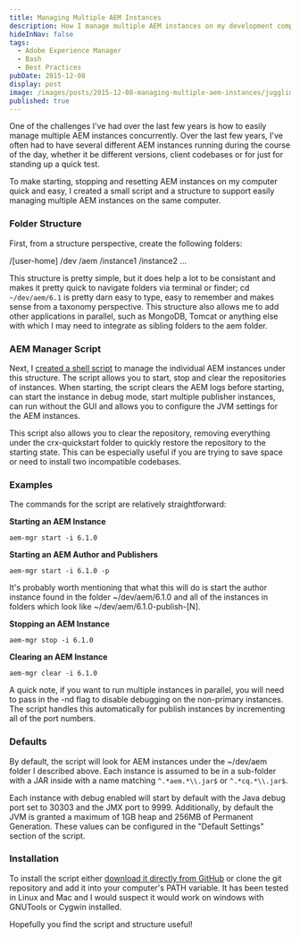 ```yaml
---
title: Managing Multiple AEM Instances
description: How I manage multiple AEM instances on my development computer.
hideInNav: false
tags:
  - Adobe Experience Manager
  - Bash
  - Best Practices
pubDate: 2015-12-08
display: post
image: /images/posts/2015-12-08-managing-multiple-aem-instances/juggling.jpg
published: true
---
```


One of the challenges I've had over the last few years is how to easily manage multiple AEM instances concurrently. Over the last few years, I've often had to have several different AEM instances running during the course of the day, whether it be different versions, client codebases or for just for standing up a quick test.

To make starting, stopping and resetting AEM instances on my computer quick and easy, I created a small script and a structure to support easily managing multiple AEM instances on the same computer. 

### Folder Structure

First, from a structure perspective, create the following folders:

/[user-home]
    /dev
        /aem
            /instance1
            /instance2
        ...

This structure is pretty simple, but it does help a lot to be consistant and makes it pretty quick to navigate folders via terminal or finder; cd `~/dev/aem/6.1` is pretty darn easy to type, easy to remember and makes sense from a taxonomy perspective. This structure also allows me to add other applications in parallel, such as MongoDB, Tomcat or anything else with which I may need to integrate as sibling folders to the aem folder.

### AEM Manager Script

Next, I [created a shell script](https://github.com/PerficientDigital/AEM-Manager/blob/master/aem-mgr.sh) to manage the individual AEM instances under this structure. The script allows you to start, stop and clear the repositories of instances. When starting, the script clears the AEM logs before starting, can start the instance in debug mode, start multiple publisher instances, can run without the GUI and allows you to configure the JVM settings for the AEM instances.

This script also allows you to clear the repository, removing everything under the crx-quickstart folder to quickly restore the repository to the starting state. This can be especially useful if you are trying to save space or need to install two incompatible codebases.

### Examples

The commands for the script are relatively straightforward:

**Starting an AEM Instance**

```
aem-mgr start -i 6.1.0
```

**Starting an AEM Author and Publishers**

```
aem-mgr start -i 6.1.0 -p
```

It's probably worth mentioning that what this will do is start the author instance found in the folder \~/dev/aem/6.1.0 and all of the instances in folders which look like \~/dev/aem/6.1.0-publish-\[N\].

**Stopping an AEM Instance**

```
aem-mgr stop -i 6.1.0
```

**Clearing an AEM Instance**

```
aem-mgr clear -i 6.1.0
```

A quick note, if you want to run multiple instances in parallel, you will need to pass in the -nd flag to disable debugging on the non-primary instances. The script handles this automatically for publish instances by incrementing all of the port numbers.

### Defaults

By default, the script will look for AEM instances under the \~/dev/aem folder I described above. Each instance is assumed to be in a sub-folder with a JAR inside with a name matching `^.*aem.*\\.jar$` or `^.*cq.*\\.jar$`.

Each instance with debug enabled will start by default with the Java debug port set to 30303 and the JMX port to 9999\. Additionally, by default the JVM is granted a maximum of 1GB heap and 256MB of Permanent Generation. These values can be configured in the "Default Settings" section of the script.

### Installation

To install the script either [download it directly from GitHub](https://raw.githubusercontent.com/PerficientDigital/AEM-Manager/master/aem-mgr.sh) or clone the git repository and add it into your computer's PATH variable. It has been tested in Linux and Mac and I would suspect it would work on windows with GNUTools or Cygwin installed.

Hopefully you find the script and structure useful!

